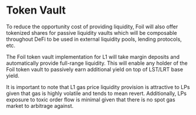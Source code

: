 # Token Vault

To reduce the opportunity cost of providing liquidity, Foil will also offer tokenized shares for passive liquidity vaults which will be composable throughout DeFi to be used in external liquidity pools, lending protocols, etc.

The Foil token vault implementation for L1 will take margin deposits and automatically provide full-range liquidity. This will enable any holder of the Foil token vault to passively earn additional yield on top of LST/LRT base yield.

It is important to note that L1 gas price liquidity provision is attractive to LPs given that gas is highly volatile and tends to mean revert. Additionally, LPs exposure to toxic order flow is minimal given that there is no spot gas market to arbitrage against. 
